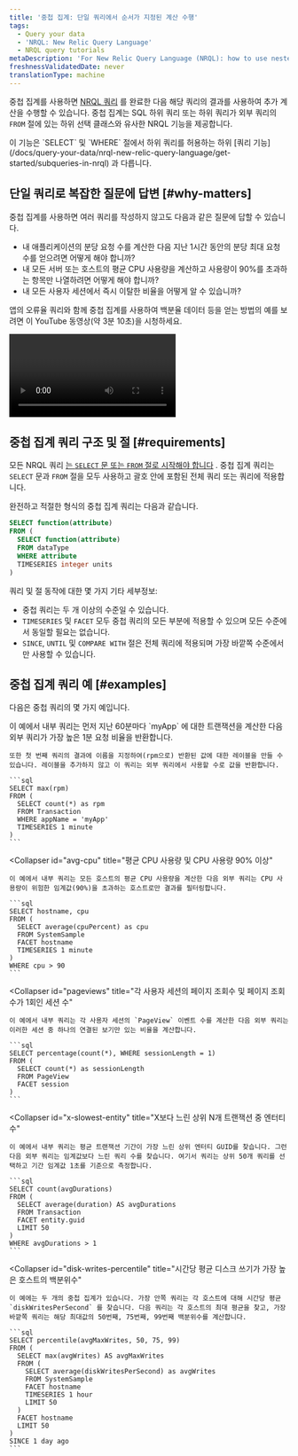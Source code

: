 ```yaml
---
title: '중첩 집계: 단일 쿼리에서 순서가 지정된 계산 수행'
tags:
  - Query your data
  - 'NRQL: New Relic Query Language'
  - NRQL query tutorials
metaDescription: 'For New Relic Query Language (NRQL): how to use nested aggregation to understand how many users complete a set of steps in a procedure.'
freshnessValidatedDate: never
translationType: machine
---
```


중첩 집계를 사용하면 [NRQL 쿼리](/docs/query-data/nrql-new-relic-query-language/getting-started/introduction-nrql) 를 완료한 다음 해당 쿼리의 결과를 사용하여 추가 계산을 수행할 수 있습니다. 중첩 집계는 SQL 하위 쿼리 또는 하위 쿼리가 외부 쿼리의 `FROM` 절에 있는 하위 선택 클래스와 유사한 NRQL 기능을 제공합니다.

<Callout variant="tip">
  이 기능은 `SELECT` 및 `WHERE` 절에서 하위 쿼리를 허용하는 하위 [쿼리 기능](/docs/query-your-data/nrql-new-relic-query-language/get-started/subqueries-in-nrql) 과 다릅니다.
</Callout>

## 단일 쿼리로 복잡한 질문에 답변 [#why-matters]

중첩 집계를 사용하면 여러 쿼리를 작성하지 않고도 다음과 같은 질문에 답할 수 있습니다.

* 내 애플리케이션의 분당 요청 수를 계산한 다음 지난 1시간 동안의 분당 최대 요청 수를 얻으려면 어떻게 해야 합니까?
* 내 모든 서버 또는 호스트의 평균 CPU 사용량을 계산하고 사용량이 90%를 초과하는 항목만 나열하려면 어떻게 해야 합니까?
* 내 모든 사용자 세션에서 즉시 이탈한 비율을 어떻게 알 수 있습니까?

앱의 오류율 쿼리와 함께 중첩 집계를 사용하여 백분율 데이터 등을 얻는 방법의 예를 보려면 이 YouTube 동영상(약 3분 10초)을 시청하세요.

<Video
  id="UCtFuJk5fT4"
  type="youtube"
/>

## 중첩 집계 쿼리 구조 및 절 [#requirements]

모든 NRQL 쿼리 [는 `SELECT` 문 또는 `FROM` 절로 시작해야 합니다](/docs/query-data/nrql-new-relic-query-language/getting-started/nrql-syntax-clauses-functions) . 중첩 집계 쿼리는 `SELECT` 문과 `FROM` 절을 모두 사용하고 괄호 안에 포함된 전체 쿼리 또는 쿼리에 적용합니다.

완전하고 적절한 형식의 중첩 집계 쿼리는 다음과 같습니다.

```sql
SELECT function(attribute)
FROM (
  SELECT function(attribute)
  FROM dataType
  WHERE attribute
  TIMESERIES integer units
)
```

쿼리 및 절 동작에 대한 몇 가지 기타 세부정보:

* 중첩 쿼리는 두 개 이상의 수준일 수 있습니다.
* `TIMESERIES` 및 `FACET` 모두 중첩 쿼리의 모든 부분에 적용할 수 있으며 모든 수준에서 동일할 필요는 없습니다.
* `SINCE`, `UNTIL` 및 `COMPARE WITH` 절은 전체 쿼리에 적용되며 가장 바깥쪽 수준에서만 사용할 수 있습니다.

## 중첩 집계 쿼리 예 [#examples]

다음은 중첩 쿼리의 몇 가지 예입니다.

<CollapserGroup>
  <Collapser
    id="total-tx"
    title="총 트랜잭션 및 최고 1분 응답률"
  >
    이 예에서 내부 쿼리는 먼저 지난 60분마다 `myApp` 에 대한 트랜잭션을 계산한 다음 외부 쿼리가 가장 높은 1분 요청 비율을 반환합니다.

    또한 첫 번째 쿼리의 결과에 이름을 지정하여(rpm으로) 반환된 값에 대한 레이블을 만들 수 있습니다. 레이블을 추가하지 않고 이 쿼리는 외부 쿼리에서 사용할 수로 값을 반환합니다.

    ```sql
    SELECT max(rpm)
    FROM (
      SELECT count(*) as rpm
      FROM Transaction
      WHERE appName = 'myApp'
      TIMESERIES 1 minute
    )
    ```
  </Collapser>

  <Collapser
    id="avg-cpu"
    title="평균 CPU 사용량 및 CPU 사용량 90% 이상"
  >
    이 예에서 내부 쿼리는 모든 호스트의 평균 CPU 사용량을 계산한 다음 외부 쿼리는 CPU 사용량이 위험한 임계값(90%)을 초과하는 호스트로만 결과를 필터링합니다.

    ```sql
    SELECT hostname, cpu
    FROM (
      SELECT average(cpuPercent) as cpu
      FROM SystemSample
      FACET hostname
      TIMESERIES 1 minute
    )
    WHERE cpu > 90
    ```
  </Collapser>

  <Collapser
    id="pageviews"
    title="각 사용자 세션의 페이지 조회수 및 페이지 조회수가 1회인 세션 수"
  >
    이 예에서 내부 쿼리는 각 사용자 세션의 `PageView` 이벤트 수를 계산한 다음 외부 쿼리는 이러한 세션 중 하나의 연결된 보기만 있는 비율을 계산합니다.

    ```sql
    SELECT percentage(count(*), WHERE sessionLength = 1)
    FROM (
      SELECT count(*) as sessionLength
      FROM PageView
      FACET session
    )
    ```
  </Collapser>

  <Collapser
    id="x-slowest-entity"
    title="X보다 느린 상위 N개 트랜잭션 중 엔터티 수"
  >
    이 예에서 내부 쿼리는 평균 트랜잭션 기간이 가장 느린 상위 엔터티 GUID를 찾습니다. 그런 다음 외부 쿼리는 임계값보다 느린 쿼리 수를 찾습니다. 여기서 쿼리는 상위 50개 쿼리를 선택하고 기간 임계값 1초를 기준으로 측정합니다.

    ```sql
    SELECT count(avgDurations)
    FROM (
      SELECT average(duration) AS avgDurations
      FROM Transaction
      FACET entity.guid
      LIMIT 50
    )
    WHERE avgDurations > 1
    ```
  </Collapser>

  <Collapser
    id="disk-writes-percentile"
    title="시간당 평균 디스크 쓰기가 가장 높은 호스트의 백분위수"
  >
    이 예에는 두 개의 중첩 집계가 있습니다. 가장 안쪽 쿼리는 각 호스트에 대해 시간당 평균 `diskWritesPerSecond` 를 찾습니다. 다음 쿼리는 각 호스트의 최대 평균을 찾고, 가장 바깥쪽 쿼리는 해당 최대값의 50번째, 75번째, 99번째 백분위수를 계산합니다.

    ```sql
    SELECT percentile(avgMaxWrites, 50, 75, 99)
    FROM (
      SELECT max(avgWrites) AS avgMaxWrites
      FROM (
        SELECT average(diskWritesPerSecond) as avgWrites
        FROM SystemSample
        FACET hostname
        TIMESERIES 1 hour
        LIMIT 50
      )
      FACET hostname
      LIMIT 50
    )
    SINCE 1 day ago
    ```
  </Collapser>
</CollapserGroup>